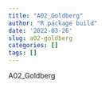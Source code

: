 ```yaml
---
title: "A02_Goldberg"
author: "R package build"
date: '2022-03-26'
slug: a02-goldberg
categories: []
tags: []
---
```


A02_Goldberg
<script src="https://gist.github.com/spencergoldberg1/075bc26f1a781bcdf2e76a6f76d05f2b.js"></script>

